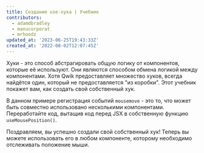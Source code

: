 ```yaml
---
title: Создание use-хука | Учебник
contributors:
  - adamdbradley
  - manucorporat
  - mrhoodz
updated_at: '2023-06-25T19:43:33Z'
created_at: '2022-08-02T12:07:45Z'
---
```


Хуки - это способ абстрагировать общую логику от компонентов, которые её используют. Они являются способом обмена логикой между компонентами. Хотя Qwik предоставляет множество хуков, всегда найдётся один, который не предоставляется "из коробки". Этот учебник покажет вам, как создать свой собственный хук.

В данном примере регистрация событий `mousemove` - это то, что может быть совместно использовано несколькими компонентами. Переработайте код, вытащив код перед JSX в собственную функцию `useMousePosition()`.

Поздравляем, вы успешно создали свой собственный хук! Теперь вы можете использовать его в любом компоненте, которому необходимо отслеживать положение мыши.
